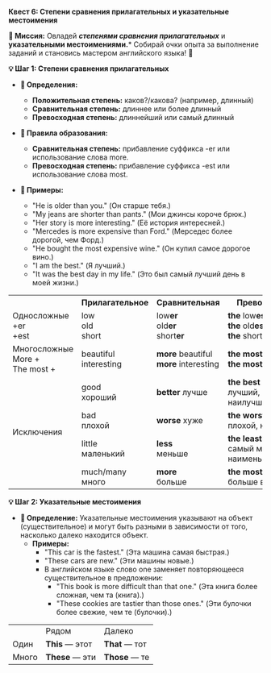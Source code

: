 
**Квест 6: Степени сравнения прилагательных и указательные местоимения**

**🎯 Миссия:**
Овладей ***степенями сравнения прилагательных*** и **указательными местоимениями.*** Собирай очки опыта за выполнение заданий и становись мастером английского языка! 🌟

**💡 Шаг 1: Степени сравнения прилагательных**
- **📜 Определения:**
  - **Положительная степень:** <Highlight>каков?/какова?</Highlight> (например, <Highlight>длинный</Highlight>)
  - **Сравнительная степень:** <Highlight>длиннее</Highlight> или <Highlight>более длинный</Highlight>
  - **Превосходная степень:** <Highlight>длиннейший</Highlight> или <Highlight>самый длинный</Highlight>

- **📝 Правила образования:**
  - **Сравнительная степень:** прибавление суффикса <Highlight>-er</Highlight> или использование слова <Highlight>more.</Highlight>
  - **Превосходная степень:** прибавление суффикса <Highlight>-est</Highlight> или использование слова <Highlight>most.</Highlight>

- **🔖 Примеры:**
  - "He is older than you." (Он старше тебя.)
  - "My jeans are shorter than pants." (Мои джинсы короче брюк.)
  - "Her story is more interesting." (Её история интересней.)
  - "Mercedes is more expensive than Ford." (Мерседес более дорогой, чем Форд.)
  - "He bought the most expensive wine." (Он купил самое дорогое вино.)
  - "I am the best." (Я лучший.)
  - "It was the best day in my life." (Это был самый лучший день в моей жизни.)

<table className="text-xxxs md:text-md">
  <tbody>
  <tr>
    <th></th>
    <th>Прилагательное</th>
    <th>Сравнительная</th>
    <th>Превосходная</th>
  </tr>
  <tr>
    <td>Односложные<br/> +er<br/> +est</td>
    <td>low<br/> old<br/> short</td>
    <td>low<strong>er</strong><br/> old<strong>er</strong><br/> short<strong>er</strong></td>
    <td><strong>the</strong> low<strong>est</strong><br/> <strong>the</strong> old<strong>est</strong><br/> <strong>the</strong> short<strong>est</strong></td>
  </tr>
  <tr>
    <td>Многосложные<br/> More +<br/> The most +</td>
    <td>beautiful<br/> interesting</td>
    <td><strong>more</strong>&nbsp;beautiful<br/> <strong>more</strong>&nbsp;interesting</td>
    <td><strong>the&nbsp;most</strong>&nbsp;beautiful<br/> <strong>the&nbsp;most</strong>&nbsp;interesting</td>
  </tr>
  <tr>
    <td rowSpan="4">Исключения</td>
    <td>good<br/> <span className="rus">хороший</span></td>
    <td><strong>better</strong><span className="rus">&nbsp;лучше</span></td>
    <td><strong>the best</strong><span className="rus">&nbsp;самый лучший, наилучший</span></td>
  </tr>
  <tr>
    <td>bad<br/> <span className="rus">плохой</span></td>
    <td><strong>worse</strong><span className="rus">&nbsp;хуже</span></td>
    <td><strong>the worst</strong><span className="rus">&nbsp;самый плохой, наихудший</span></td>
  </tr>
  <tr>
    <td>little<br/> <span className="rus">маленький</span></td>
    <td><strong>less</strong><br/> <span className="rus">меньше</span></td>
    <td><strong>the least</strong><br/> <span className="rus">самый маленький, наименьший</span></td>
  </tr>
  <tr>
    <td>much/many<br/> <span className="rus">много</span></td>
    <td><strong>more</strong><br/> <span className="rus">больше</span></td>
    <td><strong>the most</strong><br/> <span className="rus">больше всего</span></td>
  </tr>
  </tbody>
</table>

**💡 Шаг 2: Указательные местоимения**
- **📜 Определение:** Указательные местоимения указывают на объект (существительное) и могут быть разными в зависимости от того, насколько далеко находится объект.
  - **Примеры:**
    - <Highlight>"This car is the fastest."</Highlight> <Highlight>(Эта машина самая быстрая.</Highlight>)
    - <Highlight>"These cars are new."</Highlight> <Highlight>(Эти машины новые.</Highlight>)
    - В английском языке слово one заменяет повторяющееся существительное в предложении:
      - "This book is more difficult than that one." (Эта книга более сложная, чем та (книга).)
      - "These cookies are tastier than those ones." (Эти булочки более свежие, чем те (булочки).)

<table>
  <tbody>
  <tr>
    <td></td>
    <td>Рядом</td>
    <td>Далеко</td>
  </tr>
  <tr>
    <td>Один</td>
    <td><b>This</b>&nbsp;—&nbsp;этот</td>
    <td><b>That</b>&nbsp;—&nbsp;тот</td>
  </tr>
  <tr>
    <td>Много</td>
    <td><b>These</b>&nbsp;—&nbsp;эти</td>
    <td><b>Those</b>&nbsp;—&nbsp;те</td>
  </tr>
  </tbody>
</table>
